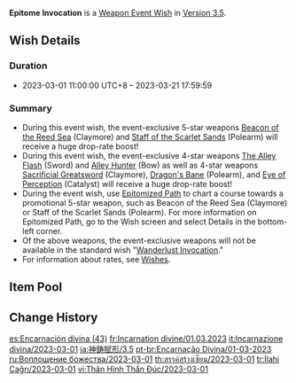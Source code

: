{{Wish
|name              = Epitome Invocation 2023-03-01
|image             = Epitome Invocation 2023-03-01.png
|type              = Weapon Event
|duration          = event
|time_start        = 2023-03-01 11:00:00
|time_start_offset = GMT+8
|time_end          = 2023-03-21 17:59:59
|link              = https://genshin.hoyoverse.com/en/news/detail/105418
|preceding         = Epitome Invocation/2023-02-07
|alongside         = Auric Blaze/2023-03-01
|alongside2        = Twilight Arbiter/2023-03-01
|succeeding        = Epitome Invocation/2023-03-21
}}
'''Epitome Invocation''' is a [[Weapon Event Wish]] in [[Version 3.5]].

==Wish Details==
===Duration===
* 2023-03-01 11:00:00 UTC+8 &ndash; 2023-03-21 17:59:59

===Summary===
* During this event wish, the event-exclusive 5-star weapons [[Beacon of the Reed Sea]] (Claymore) and [[Staff of the Scarlet Sands]] (Polearm) will receive a huge drop-rate boost!
* During this event wish, the event-exclusive 4-star weapons [[The Alley Flash]] (Sword) and [[Alley Hunter]] (Bow) as well as 4-star weapons [[Sacrificial Greatsword]] (Claymore), [[Dragon's Bane]] (Polearm), and [[Eye of Perception]] (Catalyst) will receive a huge drop-rate boost!
* During the event wish, use [[Epitomized Path]] to chart a course towards a promotional 5-star weapon, such as Beacon of the Reed Sea (Claymore) or Staff of the Scarlet Sands (Polearm). For more information on Epitomized Path, go to the Wish screen and select Details in the bottom-left corner.
* Of the above weapons, the event-exclusive weapons will not be available in the standard wish "[[Wanderlust Invocation]]."
* For information about rates, see [[Wish]]es.

==Item Pool==
{{Wish Pool
|weapon_5_F    = Beacon of the Reed Sea; Staff of the Scarlet Sands
|weapon_4_F    = The Alley Flash; Alley Hunter; Sacrificial Greatsword; Dragon's Bane; Eye of Perception
|character_4   = Barbara; Beidou; Bennett; Candace; Chongyun; Collei; Diona; Dori; Faruzan; Fischl; Gorou; Kujou Sara; Kuki Shinobu; Layla; Ningguang; Noelle; Razor; Rosaria; Sayu; Shikanoin Heizou; Sucrose; Thoma; Xiangling; Xingqiu; Xinyan; Yanfei; Yaoyao; Yun Jin
|weapon_5      = Amos' Bow; Aquila Favonia; Lost Prayer to the Sacred Winds; Primordial Jade Winged-Spear; Skyward Atlas; Skyward Blade; Skyward Harp; Skyward Pride; Skyward Spine; Wolf's Gravestone
|weapon_4      = Favonius Codex; Favonius Greatsword; Favonius Lance; Favonius Sword; Favonius Warbow; Lion's Roar; Rainslasher; Rust; Sacrificial Bow; Sacrificial Fragments; Sacrificial Sword; The Bell; The Flute; The Stringless; The Widsith
|weapon_3      = Black Tassel; Bloodtainted Greatsword; Cool Steel; Debate Club; Emerald Orb; Ferrous Shadow; Harbinger of Dawn; Magic Guide; Raven Bow; Sharpshooter's Oath; Skyrider Sword; Slingshot; Thrilling Tales of Dragon Slayers
}}

==Change History==
{{Change History|3.5}}

[[es:Encarnación divina (43)]]
[[fr:Incarnation divine/01.03.2023]]
[[it:Incarnazione divina/2023-03-01]]
[[ja:神鋳賦形/3.5]]
[[pt-br:Encarnação Divina/01-03-2023]]
[[ru:Воплощение божества/2023-03-01]]
[[th:สรรค์สร้างเซียน/2023-03-01]]
[[tr:İlahi Çağrı/2023-03-01]]
[[vi:Thân Hình Thần Đúc/2023-03-01]]